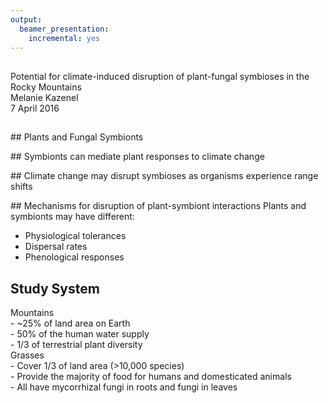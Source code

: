 ```yaml
---
output: 
  beamer_presentation: 
    incremental: yes
---
```

##
Potential for climate-induced disruption of plant-fungal symbioses in the Rocky Mountains     
Melanie Kazenel     
7 April 2016     

##
 \begin{picture}(320,250)
 \put(40,50){\includegraphics[height=6cm]{/Users/mkazenel/Desktop/Bio381/Images/Mountain2.jpg}}
 \put(25,20){\begin{minipage}[t]{1\linewidth}
 {How will climate change alter plant-symbiont interactions?}
 \end{minipage}}
 \end{picture}
 
 ## Plants and Fungal Symbionts
 
 \begin{picture}(320,250)
 \put(25,35){\includegraphics[height=6cm]{/Users/mkazenel/Desktop/Bio381/Images/Symbionts.jpg}}
 \put(25,20){\begin{minipage}[t]{1\linewidth}
 {}
 \end{minipage}}
 \end{picture}
 
 ## Symbionts can mediate plant responses to climate change
 
  \begin{picture}(320,250)
 \put(-12,100){\includegraphics[height=3cm]{/Users/mkazenel/Desktop/Bio381/Images/AJB.jpg}}
 \put(0,70){\begin{minipage}[t]{1\linewidth}
 {Symbionts altered plant responses to drought, N deposition, and warming}
 \end{minipage}}
 \end{picture}
 
 ## Climate change may disrupt symbioses as organisms experience range shifts
 
   \begin{picture}(320,250)
 \put(-12,30){\includegraphics[height=7cm]{/Users/mkazenel/Desktop/Bio381/Images/RangeShifts.jpg}}
 \put(0,70){\begin{minipage}[t]{1\linewidth}
 {}
 \end{minipage}}
 \end{picture}
 
 ## Mechanisms for disruption of plant-symbiont interactions
\bigskip
\bigskip
\bigskip
Plants and symbionts may have different:   

- Physiological tolerances   
- Dispersal rates   
- Phenological responses 

 \begin{picture}(320,250)
 \put(190,110){\includegraphics[height=7cm]{/Users/mkazenel/Desktop/Bio381/Images/Phenology.jpg}}
 \put(00,50){\begin{minipage}[t]{1\linewidth}
 \end{minipage}}
 \end{picture}

## Study System
\noindent\hspace{2in}Mountains     
\noindent\hspace{2in}- ~25% of land area on Earth     
\noindent\hspace{2in}- 50% of the human water supply    
\noindent\hspace{2in}- 1/3 of terrestrial plant diversity    
\noindent\hspace{2in}Grasses    
\noindent\hspace{2in}- Cover 1/3 of land area (>10,000 species)    
\noindent\hspace{2in}- Provide the majority of food for humans and domesticated animals    
\noindent\hspace{2in}- All have mycorrhizal fungi in roots and fungi in leaves    


